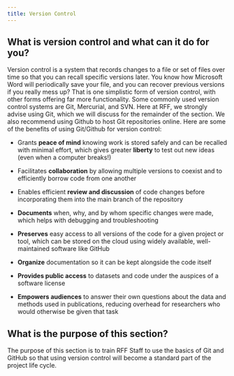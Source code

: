 ```yaml
---
title: Version Control
---
```


## What is version control and what can it do for you?

Version control is a system that records changes to a file or set of files over time so that you can recall specific versions later.
You know how Microsoft Word will periodically save your file, and you can recover previous versions if you really mess up?  That is one simplistic form of version control, with other forms offering far more functionality.
Some commonly used version control systems are Git, Mercurial, and SVN.
Here at RFF, we strongly advise using Git, which we will discuss for the remainder of the section.
We also recommend using Github to host Git repositories online.
Here are some of the benefits of using Git/Github for version control:

* Grants __peace of mind__ knowing work is stored safely and can be recalled with minimal effort, which gives greater __liberty__ to test out new ideas (even when a computer breaks!)

* Facilitates __collaboration__ by allowing multiple versions to coexist and to efficiently borrow code from one another

* Enables efficient __review and discussion__ of code changes before incorporating them into the main branch of the repository

* __Documents__ when, why, and by whom specific changes were made, which helps with debugging and troubleshooting

* __Preserves__ easy access to all versions of the code for a given project or tool, which can be stored on the cloud using widely available, well-maintained software like GitHub

* __Organize__ documentation so it can be kept alongside the code itself

* __Provides public access__ to datasets and code under the auspices of a software license

* __Empowers audiences__ to answer their own questions about the data and methods used in publications, reducing overhead for researchers who would otherwise be given that task

## What is the purpose of this section?

The purpose of this section is to train RFF Staff to use the basics of Git and GitHub so that using version control will become a standard part of the project life cycle.